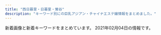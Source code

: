 ```yaml
---
title: "西日暮里・日暮里・鶯谷"
description: "キーワード別にの巨乳アジアン・チャイナエステ嬢情報をまとめました。"
---
```


新着画像と新着キーワードをまとめています。
2021年02月04日の情報です。

<DmmAffiliateIns />
<KeywordTable
  shops={
    [
    {
        "keywords": {
            "C": 20,
            "85": 15,
            "86": 18,
            "F": 3,
            "D": 46,
            "E": 7,
            "94": 3
        },
        "name": "\u306f\u305f\u3061",
        "url": "http://www.mac-riraku106.xyz/",
        "station": "JR\u65e5\u66ae\u91cc\u99c5\u5357\u53e3",
        "img_links": [
            "http://www.mac-riraku106.xyz/uploads/200501/1-200501145002a7.jpg",
            "http://www.mac-riraku106.xyz/uploads/191106/1-191106092J62Y.jpg",
            "http://www.mac-riraku106.xyz/uploads/190723/23-2.jpg",
            "http://www.mac-riraku106.xyz/uploads/200608/1-20060Q02506204.jpg",
            "http://www.mac-riraku106.xyz/uploads/190723/23-3.jpg",
            "http://www.mac-riraku106.xyz/uploads/190723/25-1.jpg",
            "http://www.mac-riraku106.xyz/static/picture/michi01.png",
            "http://www.mac-riraku106.xyz/uploads/200317/1-20031G44235R7.jpg",
            "http://www.mac-riraku106.xyz/uploads/191128/1-19112Q31009521.jpg",
            "http://www.mac-riraku106.xyz/uploads/191209/1-191209122ZY50.jpg",
            "http://www.mac-riraku106.xyz/uploads/190906/1-1ZZ612503C39.jpg",
            "http://www.mac-riraku106.xyz/uploads/190926/1-1Z926131T2408.jpg",
            "http://www.mac-riraku106.xyz/uploads/200325/1-2003251H340B9.jpg",
            "http://www.mac-riraku106.xyz/uploads/191008/1-19100Q5451M20.jpg",
            "http://www.mac-riraku106.xyz/uploads/191008/1-19100Q5453V63.jpg",
            "http://www.mac-riraku106.xyz/uploads/200501/1-200501145011C2.jpg",
            "http://www.mac-riraku106.xyz/static/picture/call.png",
            "http://www.mac-riraku106.xyz/uploads/190723/30-1.jpg",
            "http://www.mac-riraku106.xyz/static/picture/top-img01.png",
            "http://www.mac-riraku106.xyz/uploads/191219/1-191219124141563.jpg",
            "http://www.mac-riraku106.xyz/uploads/200501/1-200501144951148.jpg",
            "http://www.mac-riraku106.xyz/uploads/200801/1-200P1110A4M2.jpg",
            "http://www.mac-riraku106.xyz/uploads/200818/1-200QQ554231G.jpg",
            "http://www.mac-riraku106.xyz/uploads/200501/1-200501125251121.jpg",
            "http://www.mac-riraku106.xyz/uploads/200317/1-20031G4420c38.jpg",
            "http://www.mac-riraku106.xyz/uploads/190926/1-1Z926131R6102.jpg",
            "http://www.mac-riraku106.xyz/uploads/191219/1-19121912423J29.jpg",
            "http://www.mac-riraku106.xyz/static/picture/1.jpg",
            "http://www.mac-riraku106.xyz/uploads/200310/1-200310130Z0421.jpg",
            "http://www.mac-riraku106.xyz/uploads/200801/1-200P1110631926.jpg",
            "http://www.mac-riraku106.xyz/uploads/200310/1-20031013091I08.jpg",
            "http://www.mac-riraku106.xyz/uploads/200501/1-200501125150516.jpg",
            "http://www.mac-riraku106.xyz/uploads/200501/1-200501125159161.jpg",
            "http://www.mac-riraku106.xyz/uploads/200608/1-20060Q0251EY.jpg",
            "http://www.mac-riraku106.xyz/uploads/190906/1-1ZZ6125225A4.jpg",
            "http://www.mac-riraku106.xyz/uploads/190723/1-2.jpg",
            "http://www.mac-riraku106.xyz/static/picture/top-img03.png",
            "http://www.mac-riraku106.xyz/uploads/190723/23-1.jpg",
            "http://www.mac-riraku106.xyz/static/picture/michi02.png",
            "http://www.mac-riraku106.xyz/uploads/200801/1-200P1110412514.jpg",
            "http://www.mac-riraku106.xyz/uploads/190723/33-1.jpg",
            "http://www.mac-riraku106.xyz/uploads/191209/1-1912091229204E.jpg",
            "http://www.mac-riraku106.xyz/uploads/191128/1-19112Q3102OP.jpg",
            "http://www.mac-riraku106.xyz/static/picture/top-img02.png",
            "http://www.mac-riraku106.xyz/uploads/200325/1-2003251H312V4.jpg",
            "http://www.mac-riraku106.xyz/uploads/190723/34-1.jpg",
            "http://www.mac-riraku106.xyz/uploads/200501/1-200501125300127.jpg",
            "http://www.mac-riraku106.xyz/uploads/190723/10-1.jpg",
            "http://www.mac-riraku106.xyz/uploads/200310/1-200310130925920.jpg",
            "http://www.mac-riraku106.xyz/uploads/191106/1-191106092S0357.jpg",
            "http://www.mac-riraku106.xyz/static/picture/top-img09.png",
            "http://www.mac-riraku106.xyz/static/picture/2.jpg",
            "http://www.mac-riraku106.xyz/uploads/191209/1-191209123459153.jpg",
            "http://www.mac-riraku106.xyz/uploads/190723/10-2.jpg",
            "http://www.mac-riraku106.xyz/uploads/191106/1-191106092T0531.jpg",
            "http://www.mac-riraku106.xyz/uploads/200818/1-200QQ55415J4.jpg",
            "http://www.mac-riraku106.xyz/static/picture/tel.png",
            "http://www.mac-riraku106.xyz/uploads/200317/1-20031G44220J0.jpg",
            "http://www.mac-riraku106.xyz/uploads/190723/21-1.jpg",
            "http://www.mac-riraku106.xyz/uploads/200818/1-200QQ5535E92.jpg",
            "http://www.mac-riraku106.xyz/uploads/190826/1-1ZR614462Qa.jpg",
            "http://www.mac-riraku106.xyz/uploads/191128/1-19112Q3111UF.jpg",
            "http://www.mac-riraku106.xyz/uploads/190826/1-1ZR6144611E0.jpg",
            "http://www.mac-riraku106.xyz/uploads/190723/1-1.jpg"
        ]
    },
    {
        "station": "JR\u65e5\u66ae\u91cc\u99c5\u6771\u53e3",
        "url": "http://yonze.m-relax.net/",
        "keywords": {},
        "name": "\u30e8\u30f3\u30bc",
        "img_links": [
            "http://yonze.m-relax.net/images/pic-imihi2.jpg",
            "http://yonze.m-relax.net/images/b-tel3.png",
            "http://yonze.m-relax.net/pic/pic3.jpg",
            "http://yonze.m-relax.net/images/cam.png",
            "http://yonze.m-relax.net/images/bar-greeting.png",
            "http://yonze.m-relax.net/images/bar-cam.png",
            "http://yonze.m-relax.net/images/bar-photo.png",
            "http://yonze.m-relax.net/pic/pic1.jpg",
            "http://yonze.m-relax.net/pic/pic2.jpg",
            "http://yonze.m-relax.net/images/bar-midasi1.png",
            "http://yonze.m-relax.net/images/cam20201201.png"
        ]
    },
    {
        "station": "JR\u9daf\u8c37\u99c5\u5317\u53e3",
        "img_links": [
            "http://lapis.tyo.cm/images/s_pick.jpg",
            "http://lapis.tyo.cm/images/nbj3.jpg",
            "http://lapis.tyo.cm/images/top.png",
            "http://lapis.tyo.cm/images/s_blog.jpg",
            "http://lapis.tyo.cm/images/pick_bj3.jpg",
            "http://lapis.tyo.cm/photos/sites/75/2021/01/2021010407562697.jpg",
            "http://lapis.tyo.cm/images/mobile.jpg",
            "http://lapis.tyo.cm/photos/sites/75/2021/01/2021010407562324.jpg",
            "http://lapis.tyo.cm/photos/sites/75/2021/01/2021010407562290.jpg",
            "http://lapis.tyo.cm/images/s_face.jpg",
            "http://lapis.tyo.cm/images/nbj1.jpg",
            "http://lapis.tyo.cm/images/new.jpg",
            "http://lapis.tyo.cm/photos/sites/75/2021/01/2021010407562482.jpg",
            "http://lapis.tyo.cm/images/s_staff.jpg",
            "http://lapis.tyo.cm/images/pick_bj1.jpg",
            "http://lapis.tyo.cm/images/s_link.jpg"
        ],
        "keywords": {
            "D": 16,
            "83": 4,
            "86": 8,
            "87": 4
        },
        "url": "http://lapis.tyo.cm/",
        "name": "\u30e9\u30d4\u30b9"
    },
    {
        "name": "\u307b\u307b\u3048\u307f",
        "img_links": [
            "http://www.hohoemi.es-relax.info/i/room/r04.jpg",
            "http://www.hohoemi.es-relax.info/images/img02.jpg",
            "http://www.hohoemi.es-relax.info/gals/yuri1.jpg",
            "http://www.hohoemi.es-relax.info/gals/mimi1.jpg",
            "http://www.hohoemi.es-relax.info/images/162-1.jpg",
            "http://www.hohoemi.es-relax.info/images/nanami1.jpg",
            "http://www.hohoemi.es-relax.info/images/r04.jpg",
            "http://www.hohoemi.es-relax.info/gals/mirai1.jpg",
            "http://www.hohoemi.es-relax.info/images/r02.jpg",
            "http://www.hohoemi.es-relax.info/i/room/r03.jpg",
            "http://www.hohoemi.es-relax.info/i/room/r02.jpg",
            "http://www.hohoemi.es-relax.info/images/img04.jpg",
            "http://www.hohoemi.es-relax.info/images/r05.jpg",
            "http://www.hohoemi.es-relax.info/gals/monika1.jpg",
            "http://www.hohoemi.es-relax.info/images/img03.jpg",
            "http://www.hohoemi.es-relax.info/gals/egao1.jpg",
            "http://www.hohoemi.es-relax.info/i/room/r01.jpg",
            "http://www.hohoemi.es-relax.info/gals/nana1.jpg",
            "http://www.hohoemi.es-relax.info/gals/yuyu1.jpg",
            "http://www.hohoemi.es-relax.info/gals/nanami1.jpg",
            "http://www.hohoemi.es-relax.info/images/r03.jpg",
            "http://www.hohoemi.es-relax.info/images/r01.jpg",
            "http://www.hohoemi.es-relax.info/gals/rika1.jpg",
            "http://www.hohoemi.es-relax.info/images/newsbar.jpg",
            "http://www.hohoemi.es-relax.info/gals/karin1.jpg"
        ],
        "station": "JR\u897f\u65e5\u66ae\u91cc\u99c5",
        "url": "http://www.hohoemi.es-relax.info/",
        "keywords": {}
    },
    {
        "name": "\u6e29\u99a8\u6e2f-\u304a\u3093\u304d\u3087\u3046\u3053\u3046-",
        "img_links": [
            "http://onkyoukou.tyo.cm/images/n3.jpg",
            "http://onkyoukou.tyo.cm/images/line.jpg",
            "http://onkyoukou.tyo.cm/photos/sites/88/2020/03/2020030111163079.jpg",
            "http://onkyoukou.tyo.cm/images/s_face.jpg",
            "http://onkyoukou.tyo.cm/images/s_pick.jpg",
            "http://onkyoukou.tyo.cm/images/s_mobile.jpg",
            "http://onkyoukou.tyo.cm/images/acc2.jpg",
            "http://onkyoukou.tyo.cm/images/face_bj3.jpg",
            "http://onkyoukou.tyo.cm/images/s_news.jpg",
            "http://onkyoukou.tyo.cm/images/n1.jpg",
            "http://onkyoukou.tyo.cm/images/s_staff1.jpg",
            "http://onkyoukou.tyo.cm/images/top.png",
            "http://onkyoukou.tyo.cm/photos/sites/88/2017/03/staff1.jpg",
            "http://onkyoukou.tyo.cm/images/mobile.jpg",
            "http://onkyoukou.tyo.cm/images/acc1.jpg",
            "http://onkyoukou.tyo.cm/images/nbj1.jpg",
            "http://onkyoukou.tyo.cm/photos/sites/88/2017/03/staff4.jpg",
            "http://onkyoukou.tyo.cm/images/face_bj.jpg",
            "http://onkyoukou.tyo.cm/photos/sites/88/2017/03/staff2.jpg",
            "http://onkyoukou.tyo.cm/images/s_staff.jpg",
            "http://onkyoukou.tyo.cm/images/s_link.jpg",
            "http://onkyoukou.tyo.cm/images/nbj3.jpg",
            "http://onkyoukou.tyo.cm/images/acc3.jpg"
        ],
        "keywords": {
            "88": 6,
            "C": 13,
            "87": 3,
            "86": 3
        },
        "url": "http://onkyoukou.tyo.cm/",
        "station": "JR\u897f\u65e5\u66ae\u91cc\u99c5"
    },
    {
        "img_links": [
            "http://www.es-ms.work/img/kaya1.jpg",
            "http://www.es-ms.work/images/news.jpg",
            "http://www.es-ms.work/images/rec1.jpg",
            "http://www.es-ms.work/images/int1.jpg",
            "http://www.es-ms.work/images/2.jpg",
            "http://www.es-ms.work/images/staff_t.jpg",
            "http://www.es-ms.work/staff/kaya.jpg",
            "http://www.es-ms.work/img/rina1.jpg",
            "http://www.es-ms.work/images/ac1.jpg",
            "http://www.es-ms.work/staff/rina.jpg",
            "http://www.es-ms.work/img/sayuri1.jpg",
            "http://www.es-ms.work/images/interior_t.jpg",
            "http://www.es-ms.work/images/head.jpg",
            "http://www.es-ms.work/images/rec2.jpg",
            "http://www.es-ms.work/images/tg.jpg",
            "http://www.es-ms.work/images/int2.jpg",
            "http://www.es-ms.work/images/1.jpg",
            "http://www.es-ms.work/images/s1.png",
            "http://www.es-ms.work/images/3.jpg",
            "http://www.es-ms.work/images/sys.jpg",
            "http://www.es-ms.work/staff/sayuri.jpg"
        ],
        "station": "JR\u9daf\u8c37\u99c5\u5317\u53e3",
        "keywords": {},
        "url": "http://www.es-ms.work/",
        "name": "\u685c\u306e\u5bb6"
    },
    {
        "img_links": [
            "http://chou.ies.bz/images/n1.jpg",
            "http://chou.ies.bz/photos/sites/85/2020/12/2020120204265615.jpg",
            "http://chou.ies.bz/images/s_staff.jpg",
            "http://chou.ies.bz/images/n3.png",
            "http://chou.ies.bz/photos/sites/85/2019/07/2019070106333414.jpg",
            "http://chou.ies.bz/photos/sites/85/2019/06/2019062803491517.jpg",
            "http://chou.ies.bz/photos/sites/85/2019/07/2019070106320474.jpg",
            "http://chou.ies.bz/images/mobile.png",
            "http://chou.ies.bz/photos/sites/85/2020/12/2020121802483415.jpg",
            "http://chou.ies.bz/photos/sites/85/2020/10/2020100610370157.jpg",
            "http://chou.ies.bz/photos/sites/85/2019/12/2019120602315853.jpg",
            "http://chou.ies.bz/images/s_news.png",
            "http://chou.ies.bz/images/top.png",
            "http://chou.ies.bz/images/s_pick.png",
            "http://chou.ies.bz/photos/sites/85/2020/12/2020120204150858.jpg",
            "http://chou.ies.bz/images/s1.png",
            "http://chou.ies.bz/photos/sites/85/2019/07/2019070106330942.jpg",
            "http://chou.ies.bz/photos/sites/85/2020/10/2020100610383828.jpg",
            "http://chou.ies.bz/photos/sites/85/2019/07/2019070106340260.jpg",
            "http://chou.ies.bz/photos/sites/85/2019/07/2019070509385227.jpg",
            "http://chou.ies.bz/images/s3.png",
            "http://chou.ies.bz/images/s_link.png"
        ],
        "keywords": {
            "E": 1,
            "C": 1,
            "85": 1,
            "87": 1,
            "86": 7,
            "D": 9,
            "84": 2
        },
        "station": "JR\u897f\u65e5\u66ae\u91cc\u99c5",
        "url": "http://chou.ies.bz/",
        "name": "\u706f\u308a\u5c4b"
    },
    {
        "img_links": [
            "http://www.en-nippori.net/image/mainparts/images/navi01_04.jpg",
            "http://www.en-nippori.net/image/mainparts/images/navi01_02.jpg",
            "http://www.en-nippori.net/image/mainparts/images/navi01_07.jpg",
            "http://www.en-nippori.net/image/mainparts/main.jpg",
            "http://www.en-nippori.net/image/index/top.jpg",
            "http://www.en-nippori.net/image/mainparts/images/navi01_06.jpg",
            "http://www.en-nippori.net/image/therapist/06.jpg",
            "http://www.en-nippori.net/image/therapist/03.jpg",
            "http://www.en-nippori.net/image/therapist/01.jpg",
            "http://www.en-nippori.net/image/mainparts/images/navi01_03.jpg",
            "http://www.en-nippori.net/image/mainparts/images/navi01_05.jpg",
            "http://www.en-nippori.net/image/therapist/04.jpg",
            "http://www.en-nippori.net/image/therapist/02.jpg"
        ],
        "name": "\u7e01",
        "url": "http://www.en-nippori.net/",
        "keywords": {
            "C": 6
        },
        "station": "JR\u65e5\u66ae\u91cc\u99c5\u6771\u53e3"
    },
    {
        "name": "\u3082\u307f\u306e\u6728",
        "url": "https://mominoki.tyo.ac/",
        "keywords": {
            "E": 4,
            "86": 4,
            "C": 14,
            "D": 20,
            "87": 8,
            "85": 12
        },
        "img_links": [
            "https://mominoki.tyo.ac/images/themes/pink/no2.png",
            "https://mominoki.tyo.ac/images/room4.jpg",
            "https://mominoki.tyo.ac/images/room3.jpg",
            "https://mominoki.tyo.ac/images/room2.jpg",
            "https://mominoki.tyo.ac/photos/sites/41/2020/09/2020092801595154.jpg",
            "https://mominoki.tyo.ac/images/themes/pink/s_staff.png",
            "https://mominoki.tyo.ac/images/themes/pink/s_link.png",
            "https://mominoki.tyo.ac/images/themes/pink/s_news.png",
            "https://mominoki.tyo.ac/images/themes/pink/mobile.jpg",
            "https://mominoki.tyo.ac/images/themes/pink/no1.png",
            "https://mominoki.tyo.ac/images/room1.jpg",
            "https://mominoki.tyo.ac/photos/sites/41/2020/09/2020092804344859.jpg",
            "https://mominoki.tyo.ac/photos/sites/41/2020/09/2020092810535583.jpg",
            "https://mominoki.tyo.ac/photos/sites/41/2020/09/2020092804344656.jpg",
            "https://mominoki.tyo.ac/images/themes/pink/line.png",
            "https://mominoki.tyo.ac/images/themes/pink/s_ranking.png",
            "https://mominoki.tyo.ac/photos/sites/41/2020/09/2020092804344750.jpg",
            "https://mominoki.tyo.ac/images/themes/pink/r3.jpg",
            "https://mominoki.tyo.ac/images/themes/pink/s_pickup.png",
            "https://mominoki.tyo.ac/photos/sites/41/2020/11/2020111401222038.jpg",
            "https://mominoki.tyo.ac/images/themes/pink/s_newface.png"
        ],
        "station": "\u753a\u5c4b\u99c51\u756a\u51fa\u53e3"
    },
    {
        "name": "\u672a\u6765",
        "keywords": {},
        "img_links": [
            "http://www.relax-mirai.info/gals/aki1.jpg",
            "http://www.relax-mirai.info/images/risa1.jpg",
            "http://www.relax-mirai.info/gals/emi1.jpg",
            "http://www.relax-mirai.info/images/m02.jpg",
            "http://www.relax-mirai.info/gals/kaka1.jpg",
            "http://www.relax-mirai.info/images/m03.jpg",
            "http://www.relax-mirai.info/images/qr.jpg",
            "http://www.relax-mirai.info/i/images/sayuri1.jpg",
            "http://www.relax-mirai.info/i/images/momo1.jpg",
            "http://www.relax-mirai.info/images/info02.jpg",
            "http://www.relax-mirai.info/gals/risa1.jpg",
            "http://www.relax-mirai.info/images/m04.jpg",
            "http://www.relax-mirai.info/i/120/sayuri1.jpg",
            "http://www.relax-mirai.info/images/sayuri1.jpg",
            "http://www.relax-mirai.info/images/momo1.jpg",
            "http://www.relax-mirai.info/images/info01.jpg"
        ],
        "station": "\u65e5\u66ae\u91cc\u99c5\u6771\u53e3",
        "url": "http://www.relax-mirai.info/"
    },
    {
        "name": "\u3075\u308f\u3075\u308f",
        "img_links": [
            "http://flowerscent.este.work/2/uploadimg/1599833697.jpg",
            "http://flowerscent.este.work/head_1_4691_1553674270167089.png",
            "http://flowerscent.este.work/head_2_4691_1553674270815382.png",
            "http://flowerscent.este.work/head_3_4691_1556258938113847.png",
            "http://flowerscent.este.work/2/uploadimg/1600260826.jpg"
        ],
        "url": "http://flowerscent.este.work/",
        "station": "JR\u897f\u65e5\u66ae\u91cc\u99c5",
        "keywords": {
            "86": 12,
            "D": 12,
            "E": 12,
            "83": 36,
            "87": 12,
            "C": 36
        }
    },
    {
        "station": "JR\u9daf\u8c37\u99c5\u5317\u53e3",
        "img_links": [
            "http://es-rlx.com/staff/minami/01mb.jpg",
            "http://es-rlx.com/img/ttl_mobile.png",
            "http://es-rlx.com/staff/yuki/01mb.jpg",
            "http://es-rlx.com/img/access/roaddm.png",
            "http://es-rlx.com/img/access/road04.jpg",
            "http://es-rlx.com/pic/top1.jpg",
            "http://es-rlx.com/img/ttl_rec.png",
            "http://es-rlx.com/img/ft_tel.png",
            "http://es-rlx.com/staff/anna/01.jpg",
            "http://es-rlx.com/staff/mai/01mb.jpg",
            "http://es-rlx.com/img/access/road03.jpg",
            "http://es-rlx.com/img/access/kanban.png",
            "http://es-rlx.com/pic/top2.jpg",
            "http://es-rlx.com/img/ttl_staff.png",
            "http://es-rlx.com/img/access/road02.jpg",
            "http://es-rlx.com/staff/sakura/01mb.jpg",
            "http://es-rlx.com/staff/anna/01mb.jpg",
            "http://es-rlx.com/staff/rumi/01.jpg",
            "http://es-rlx.com/staff/yuki/01.jpg",
            "http://es-rlx.com/pic/top3.jpg",
            "http://es-rlx.com/img/access/road01.jpg",
            "http://es-rlx.com/i/files/homeimg.jpg",
            "http://es-rlx.com/staff/minami/01.jpg",
            "http://es-rlx.com/staff/sakura/01.jpg",
            "http://es-rlx.com/img/youtube.jpg",
            "http://es-rlx.com/img/ttl_tnew.png",
            "http://es-rlx.com/staff/mai/01.jpg",
            "http://es-rlx.com/staff/rumi/01mb.jpg",
            "http://es-rlx.com/pic/head.png"
        ],
        "url": "http://es-rlx.com/",
        "name": "\u5065\u7f8e\u5802",
        "keywords": {
            "C": 21
        }
    },
    {
        "keywords": {
            "G": 2,
            "\u30bb\u30af\u30b7\u30fc": 28,
            "\u30c0\u30a4\u30ca\u30de\u30a4\u30c8": 1,
            "E": 2
        },
        "station": "JR\u65e5\u66ae\u91cc\u99c5\u5357\u53e3",
        "name": "\u30bd\u30d5\u30a3\u30a2",
        "img_links": [
            "https://www.sofia-est.com/img/girl/thumb/s111_2.jpg",
            "https://www.sofia-est.com/img/material/mob_t1.jpg",
            "https://www.sofia-est.com/img/girl/thumb/s111_1.jpg",
            "https://www.sofia-est.com/img/material/page3_subt1.png",
            "https://www.sofia-est.com/img/material/gm1_rollout.png",
            "https://www.sofia-est.com/img/girl/thumb/s89_2.jpg",
            "https://www.sofia-est.com/img/girl/thumb/s85_2.jpg",
            "https://www.sofia-est.com/img/material/courseoption_rev1.png",
            "https://www.sofia-est.com/img/girl/thumb/s99_2.jpg",
            "https://www.sofia-est.com/img/girl/list/s97_list.jpg",
            "https://www.sofia-est.com/img/material/noimg_b.jpg",
            "https://www.sofia-est.com/img/girl/thumb/s92_2.jpg",
            "https://www.sofia-est.com/img/material/phototxt.jpg",
            "https://www.sofia-est.com/img/material/page4_subt2.png",
            "https://www.sofia-est.com/img/girl/mobilepickup/mobilepickup20200302124127.jpg",
            "https://www.sofia-est.com/img/material/movie_left_yaji.png",
            "https://www.sofia-est.com/img/girl/thumb/s57_3.jpg",
            "https://www.sofia-est.com/img/material/photo4.jpg",
            "https://www.sofia-est.com/img/girl/thumb/s94_1.jpg",
            "https://www.sofia-est.com/img/material/page5_subt2.png",
            "https://www.sofia-est.com/img/material/top_infomation.png",
            "https://www.sofia-est.com/img/top/topslide20150918.jpg",
            "https://www.sofia-est.com/img/girl/thumb/s81_2.jpg",
            "https://www.sofia-est.com/img/girl/thumb/s99_1.jpg",
            "https://www.sofia-est.com/img/girl/thumb/s97_1.jpg",
            "https://www.sofia-est.com/img/girl/thumb/s85_1.jpg",
            "https://www.sofia-est.com/img/girl/main/s97_1.jpg",
            "https://www.sofia-est.com/img/girl/thumb/s84_2.jpg",
            "https://www.sofia-est.com/img/material/page3_1_subt1.png",
            "https://www.sofia-est.com/img/top/topslide20141211.jpg",
            "https://www.sofia-est.com/img/material/top_about.png",
            "https://www.sofia-est.com/img/material/sd_rt_btn.png",
            "https://www.sofia-est.com/img/material/doublecourse_rev1.png",
            "https://www.sofia-est.com/img/girl/main/s89_1.jpg",
            "https://www.sofia-est.com/img/material/photobig.jpg",
            "https://www.sofia-est.com/img/girl/list/s55_list.jpg",
            "https://www.sofia-est.com/img/banner/koko_120x60.png",
            "https://www.sofia-est.com/img/material/top_news.png",
            "https://www.sofia-est.com/img/girl/thumb/s81_5.jpg",
            "https://www.sofia-est.com/img/girl/thumb/s55_1.jpg",
            "https://www.sofia-est.com/img/material/mob_t5.jpg",
            "https://www.sofia-est.com/img/girl/thumb/s81_4.jpg",
            "https://www.sofia-est.com/img/material/hosi5.png",
            "https://www.sofia-est.com/img/girl/thumb/s55_2.jpg",
            "https://www.sofia-est.com/img/material/mob_m2_rev1.jpg",
            "https://www.sofia-est.com/img/material/photo3.jpg",
            "https://www.sofia-est.com/img/material/page6_subt3.png",
            "https://www.sofia-est.com/img/material/movieicon.png",
            "https://www.sofia-est.com/img/girl/thumb/s94_2.jpg",
            "https://www.sofia-est.com/img/girl/list/s111_list.jpg",
            "https://www.sofia-est.com/img/material/top_newface.png",
            "https://www.sofia-est.com/img/material/page3_1_subt2.png",
            "https://www.sofia-est.com/img/material/movie_right_yaji.png",
            "https://www.sofia-est.com/img/material/top_pickup.png",
            "https://www.sofia-est.com/img/material/mob_t4.jpg",
            "https://www.sofia-est.com/img/girl/main/s55_1.jpg",
            "https://www.sofia-est.com/img/girl/pickup/pickup20191220093623.jpg",
            "https://www.sofia-est.com/img/girl/main/s111_1.jpg",
            "https://www.sofia-est.com/img/material/page7_subt1.png",
            "https://www.sofia-est.com/img/material/page8_subt1.png",
            "https://www.sofia-est.com/img/girl/thumb/s85_3.jpg",
            "https://www.sofia-est.com/img/top/topslide20141210.jpg",
            "https://www.sofia-est.com/img/material/top_camp.png",
            "https://www.sofia-est.com/img/material/mob_m3_rev1.jpg",
            "https://www.sofia-est.com/img/girl/list/s81_list.jpg",
            "https://www.sofia-est.com/img/material/mob_youtube.png",
            "https://www.sofia-est.com/img/girl/pickup/pickup20191220093702.jpg",
            "https://www.sofia-est.com/img/girl/list/s92_list.jpg",
            "https://www.sofia-est.com/img/material/gm2_rollout.png",
            "https://www.sofia-est.com/img/material/yakusoku.png",
            "https://www.sofia-est.com/img/material/gm4_rollout.png",
            "https://www.sofia-est.com/img/girl/main/s94_1.jpg",
            "https://www.sofia-est.com/img/material/page2_subt1.png",
            "https://www.sofia-est.com/img/material/top_movie.png",
            "https://www.sofia-est.com/img/girl/list/s94_list.jpg",
            "https://www.sofia-est.com/img/girl/thumb/s55_3.jpg",
            "https://www.sofia-est.com/img/material/mob_m5.jpg",
            "https://www.sofia-est.com/img/material/mob_t2.jpg",
            "https://www.sofia-est.com/img/girl/list/s84_list.jpg",
            "https://www.sofia-est.com/img/material/course_tanta1.png",
            "https://www.sofia-est.com/img/material/movie20141210.jpg",
            "https://www.sofia-est.com/img/material/page6_subt1.png",
            "https://www.sofia-est.com/img/girl/pickup/pickup20180411052859.jpg",
            "https://www.sofia-est.com/img/material/mobileqr.png",
            "https://www.sofia-est.com/img/girl/list/s99_list.jpg",
            "https://www.sofia-est.com/img/material/photo7.jpg",
            "https://www.sofia-est.com/img/material/top_kodawari.png",
            "https://www.sofia-est.com/img/girl/thumb/s57_4.jpg",
            "https://www.sofia-est.com/img/material/page6_subt2.png",
            "https://www.sofia-est.com/img/girl/thumb/s97_2.jpg",
            "https://www.sofia-est.com/img/material/gm3_rollout.png",
            "https://www.sofia-est.com/img/girl/main/s85_1.jpg",
            "https://www.sofia-est.com/img/girl/thumb/s81_1.jpg",
            "https://www.sofia-est.com/img/material/gm6_rollout.png",
            "https://www.sofia-est.com/img/material/photo2.jpg",
            "https://www.sofia-est.com/img/material/gm5_rollout.png",
            "https://www.sofia-est.com/img/girl/main/s57_1.jpg",
            "https://www.sofia-est.com/img/girl/main/s81_1.jpg",
            "https://www.sofia-est.com/img/girl/thumb/s92_1.jpg",
            "https://www.sofia-est.com/img/material/page8_subt2.png",
            "https://www.sofia-est.com/img/material/course_tanta2.png",
            "https://www.sofia-est.com/img/girl/thumb/s89_1.jpg",
            "https://www.sofia-est.com/img/material/noimg_m.jpg",
            "https://www.sofia-est.com/img/material/top_twitter.png",
            "https://www.sofia-est.com/img/material/photo1.jpg",
            "https://www.sofia-est.com/img/material/top_kodawariimg1.jpg",
            "https://www.sofia-est.com/img/girl/thumb/s57_1.jpg",
            "https://www.sofia-est.com/img/material/coursepoint_rev2.png",
            "https://www.sofia-est.com/img/material/mob_m1_rev1.jpg",
            "https://www.sofia-est.com/img/girl/list/s85_list.jpg",
            "https://www.sofia-est.com/img/material/mob_t3.jpg",
            "https://www.sofia-est.com/img/material/photo6.jpg",
            "https://www.sofia-est.com/img/material/mob_m4.jpg",
            "https://www.sofia-est.com/img/girl/thumb/s81_3.jpg",
            "https://www.sofia-est.com/img/material/photo8.jpg",
            "https://www.sofia-est.com/img/material/photo5.jpg",
            "https://www.sofia-est.com/img/girl/pickup/pickup20200111122329.jpg",
            "https://www.sofia-est.com/img/girl/thumb/s57_2.jpg",
            "https://www.sofia-est.com/img/girl/list/s57_list.jpg",
            "https://www.sofia-est.com/img/girl/thumb/s84_1.jpg",
            "https://www.sofia-est.com/img/material/iph.png",
            "https://www.sofia-est.com/img/girl/list/s100_list.jpg",
            "https://www.sofia-est.com/img/what/coupon202009.png",
            "https://www.sofia-est.com/img/girl/main/s99_1.jpg",
            "https://www.sofia-est.com/img/girl/list/s89_list.jpg",
            "https://www.sofia-est.com/img/girl/list/s56_list.jpg",
            "https://www.sofia-est.com/img/girl/pickup/pickup20190509222453.jpg",
            "https://www.sofia-est.com/img/material/pagetop_rollout.png",
            "https://www.sofia-est.com/img/material/page4_subt1.png",
            "https://www.sofia-est.com/img/girl/main/s92_1.jpg",
            "https://www.sofia-est.com/img/girl/main/s84_1.jpg",
            "https://www.sofia-est.com/img/material/page5_subt1.png"
        ],
        "url": "https://www.sofia-est.com/"
    },
    {
        "url": "http://es-minami.com/",
        "keywords": {},
        "img_links": [
            "http://es-minami.com/images/sayuri1.jpg",
            "http://www.es-minami.com/gals/mika1.jpg",
            "http://www.es-minami.com/gals/sayuri2.jpg",
            "http://www.es-minami.com/images/nana1.jpg",
            "http://es-minami.com/gals/mika2.jpg",
            "http://www.es-minami.com/gals/nana1.jpg",
            "http://www.es-minami.com/images/mika1.jpg",
            "http://www.es-minami.com/images/riri1.jpg",
            "http://es-minami.com/img/riri1.jpg",
            "http://www.es-minami.com/images/news.png",
            "http://www.es-minami.com/images/rika1.jpg",
            "http://es-minami.com/img/mika2.jpg",
            "http://www.es-minami.com/images/sayuri2.jpg",
            "http://www.es-minami.com/images/mika2.jpg",
            "http://es-minami.com/img/yuki1.jpg",
            "http://es-minami.com/gals/sakura1.jpg",
            "http://es-minami.com/images/nana1.jpg",
            "http://es-minami.com/gals/nana1.jpg",
            "http://es-minami.com/img/nana1.jpg",
            "http://es-minami.com/images/pick_staff6.jpg",
            "http://www.es-minami.com/images/sayuri1.jpg",
            "http://es-minami.com/gals/yuki1.jpg",
            "http://www.es-minami.com/images/pick_staff6.jpg",
            "http://es-minami.com/images/riri1.jpg",
            "http://www.es-minami.com/img/sayuri1.jpg",
            "http://www.es-minami.com/img/yuki1.jpg",
            "http://es-minami.com/img/mika1.jpg",
            "http://es-minami.com/images/staff-bar.png",
            "http://es-minami.com/img/sayuri1.jpg",
            "http://es-minami.com/gals/sayuri2.jpg",
            "http://www.es-minami.com/img/sayuri2.jpg",
            "http://www.es-minami.com/gals/riri1.jpg",
            "http://www.es-minami.com/images/yuki1.jpg",
            "http://es-minami.com/images/news.png",
            "http://es-minami.com/images/mika2.jpg",
            "http://es-minami.com/gals/riri1.jpg",
            "http://es-minami.com/images/yuki1.jpg",
            "http://es-minami.com/images/rika1.jpg",
            "http://www.es-minami.com/gals/sakura1.jpg",
            "http://es-minami.com/img/sayuri2.jpg",
            "http://www.es-minami.com/img/riri1.jpg",
            "http://es-minami.com/gals/mika1.jpg",
            "http://www.es-minami.com/img/nana1.jpg",
            "http://es-minami.com/images/mika1.jpg",
            "http://es-minami.com/images/mobole.png",
            "http://www.es-minami.com/images/mobole.png",
            "http://es-minami.com/gals/rika1.jpg",
            "http://www.es-minami.com/img/mika2.jpg",
            "http://www.es-minami.com/gals/yuki1.jpg",
            "http://www.es-minami.com/img/mika1.jpg",
            "http://es-minami.com/gals/sayuri1.jpg",
            "http://es-minami.com/images/sayuri2.jpg",
            "http://www.es-minami.com/gals/sayuri1.jpg",
            "http://www.es-minami.com/gals/rika1.jpg",
            "http://www.es-minami.com/images/staff-bar.png",
            "http://www.es-minami.com/gals/mika2.jpg"
        ],
        "station": "JR\u65e5\u66ae\u91cc\u99c5\u6771\u53e3",
        "name": "\u307f\u306a\u307f"
    },
    {
        "url": "http://www.ai-lian.work/",
        "station": "JR\u9daf\u8c37\u99c5\u5317\u53e3",
        "img_links": [
            "http://www.ai-lian.work/images/ta.jpg",
            "http://www.ai-lian.work/images/mobile.jpg",
            "http://www.ai-lian.work/images/2.jpg",
            "http://www.ai-lian.work/images/news.jpg",
            "http://www.ai-lian.work/images/head.jpg",
            "http://www.ai-lian.work/images/interior_t.jpg",
            "http://www.ai-lian.work/images/int2.jpg",
            "http://www.ai-lian.work/img/aya1.jpg",
            "http://www.ai-lian.work/images/1.jpg",
            "http://www.ai-lian.work/images/line.png",
            "http://www.ai-lian.work/img/saya1.jpg",
            "http://www.ai-lian.work/images/rec1.jpg",
            "http://www.ai-lian.work/images/3.jpg",
            "http://www.ai-lian.work/images/int1.jpg",
            "http://www.ai-lian.work/images/sys1.jpg",
            "http://www.ai-lian.work/img/yui1.jpg",
            "http://www.ai-lian.work/images/tel.jpg",
            "http://www.ai-lian.work/images/staff_t.jpg"
        ],
        "keywords": {},
        "name": "\u5fc3\u7f8e"
    },
    {
        "name": "\u6843",
        "station": "JR\u65e5\u66ae\u91cc\u99c5\u5357\u53e3",
        "keywords": {
            "85": 5,
            "D": 20,
            "86": 15
        },
        "url": "http://momo.tyo.cm/",
        "img_links": [
            "http://momo.tyo.cm/images/news.png",
            "http://momo.tyo.cm/images/nav_link01.png",
            "http://momo.tyo.cm/images/nav_link03.png",
            "http://momo.tyo.cm/images/bg_pick.png",
            "http://momo.tyo.cm/images/tit05.png",
            "http://momo.tyo.cm/images/border01.png",
            "http://momo.tyo.cm/images/top_slider02.jpg",
            "http://momo.tyo.cm/images/nav_link06.png",
            "http://momo.tyo.cm/images/tit02.png",
            "http://momo.tyo.cm/images/nav_link02.png",
            "http://momo.tyo.cm/images/tit_staff.png",
            "http://momo.tyo.cm/images/tit_com03.png",
            "http://momo.tyo.cm/images/border02.png",
            "http://momo.tyo.cm/images/pagetop.png",
            "http://momo.tyo.cm/images/tit_link01.png",
            "http://momo.tyo.cm/images/nav_link05.png",
            "http://momo.tyo.cm/images/tit_com05.png",
            "http://momo.tyo.cm/images/nav_link04.png",
            "http://momo.tyo.cm/images/tit_com.png",
            "http://momo.tyo.cm/images/tit04.png",
            "http://momo.tyo.cm/photos/sites/53/2020/12/202012011041246.jpg",
            "http://momo.tyo.cm/photos/sites/53/2020/12/2020120110412383.jpg",
            "http://momo.tyo.cm/photos/sites/53/2020/08/2020083106342164.jpg",
            "http://momo.tyo.cm/images/tit_com01.png",
            "http://momo.tyo.cm/images/tit_com04.png",
            "http://momo.tyo.cm/images/tit03.png",
            "http://momo.tyo.cm/images/top_slider01.jpg",
            "http://momo.tyo.cm/images/tit_com02.png",
            "http://momo.tyo.cm/photos/sites/53/2020/08/2020083106342133.jpg",
            "http://momo.tyo.cm/images/tit01.png"
        ]
    }
]
}
/>
<DmmAffiliateScript />

